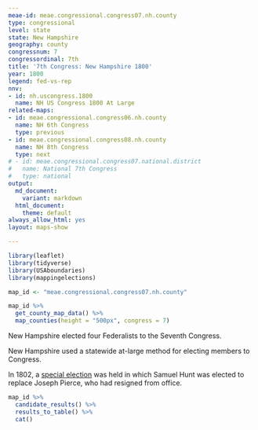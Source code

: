 ```yaml
---
meae-id: meae.congressional.congress07.nh.county
type: congressional
level: state
state: New Hampshire
geography: county
congressnum: 7
congressordinal: 7th
title: '7th Congress: New Hampshire 1800'
year: 1800
legend: fed-vs-rep
nnv:
- id: nh.uscongress.1800
  name: NH US Congress 1800 At Large
related-maps:
- id: meae.congressional.congress06.nh.county
  name: NH 6th Congress
  type: previous
- id: meae.congressional.congress08.nh.county
  name: NH 8th Congress
  type: next
# - id: meae.congressional.congress07.national.district
#   name: National 7th Congress
#   type: national
output:
  md_document:
    variant: markdown
  html_document:
    theme: default
always_allow_html: yes
layout: maps-show

---
```


```r
library(leaflet)
library(tidyverse)
library(USAboundaries)
library(mappingelections)

map_id <- "meae.congressional.congress07.nh.county"
```

<div class="map">

```r
map_id %>%
  get_county_map_data() %>%
  map_counties(height = "500px", congress = 7)
```

</div>

New Hampshire elected four Federalists to the Seventh Congress.

New Hampshire used a statewide at-large method for electing members to Congress.

In 1802, a [special election](https://elections.lib.tufts.edu/catalog/tufts:nh.uscongress.special.1802) was held in which Samuel Hunt was elected to replace Joseph Pierce, who had resigned from office.

<div class="results-table">

```r
map_id %>%
  candidate_results() %>%
  results_to_table() %>%
  cat()
```

</div>
